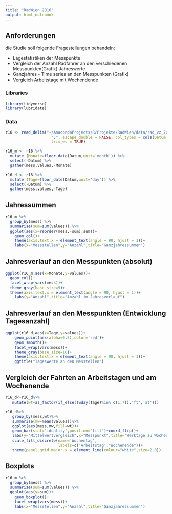 ```yaml
---
title: "RadWien 2016"
output: html_notebook
---
```


## Anforderungen

die Studie soll folgende Fragestellungen behandeln:

+ Lagestatistiken der Messpunkte
+ Vergleich der Anzahl Radfahrer an den verschiedenen Messpunkten(Grafik)
  Jahreswerte
+ Ganzjahres - Time series an den Messpunkten (Grafik)
+ Vergleich Arbeitstage mit Wochendende 

### Libraries
```r
library(tidyverse)
library(lubridate)
```

### Data
```r
r16 <- read_delim("~/AnacondaProjects/R/Projekte/RadWien/data/rad_vz_2016.csv", 
                    ";", escape_double = FALSE, col_types = cols(Datum = col_date(format = "%Y%m%d")), 
                    trim_ws = TRUE)
```

```r
r16_m <- r16 %>% 
  mutate (Monate=floor_date(Datum,unit='month')) %>% 
  select(-Datum) %>% 
  gather(mess,values,-Monate)

r16_d <- r16 %>% 
  mutate (Tage=floor_date(Datum,unit='day')) %>% 
  select(-Datum) %>% 
  gather(mess,values,-Tage)
```
## Jahressummen
```r
r16_m %>% 
  group_by(mess) %>%
  summarise(sum=sum(values)) %>%
  ggplot(aes(x=reorder(mess,-sum),sum))+
    geom_col()+
    theme(axis.text.x = element_text(angle = 90, hjust = 1))+
    labs(x="Messstellen",y="Anzahl",title="Ganzjahressummen")
```
## Jahresverlauf an den Messpunkten (absolut)
```r
ggplot(r16_m,aes(x=Monate,y=values))+
  geom_col()+
  facet_wrap(vars(mess))+
  theme_gray(base_size=9)+
  theme(axis.text.x = element_text(angle = 90, hjust = 1))+
    labs(y="Anzahl",title="Anzahl im Jahresverlauf")

```
## Jahresverlauf an den Messpunkten (Entwicklung Tagesanzahl)
```r
ggplot(r16_d,aes(x=Tage,y=values))+
    geom_point(aes(alpha=0.5),color='red')+
    geom_smooth()+
    facet_wrap(vars(mess))+
    theme_gray(base_size=10)+
    theme(axis.text.x = element_text(angle = 90, hjust = 1))+
    ggtitle("Tageswerte an den Messtellen")
```
## Vergleich der Fahrten an Arbeitstagen und am Wochenende
```r
r16_d<-r16_d%>%
   mutate(wt=as_factor(if_else((wday(Tage)%in% c(1,7)),'ft','at')))
 
r16_d%>%
   group_by(mess,wt)%>%
   summarise(mw=mean(values))%>%
   ggplot(aes(mess,mw,fill=wt))+
   geom_bar(stat='identity',position="fill")+coord_flip()+
   labs(y="Mittelwertvergleich",x="Messpunkt",title="Werktage zu Wochenendtage")+
   scale_fill_discrete(name='Wochentag',
                       labels=c('Arbeitstag',"Wochenende"))+
   theme(panel.grid.major.x = element_line(colour="white",size=2.0))
```
## Boxplots
```r
r16_m %>% 
  group_by(mess) %>%
  summarise(sum=sum(values)) %>%
  ggplot(aes(y=sum))+
    geom_boxplot()+
    facet_wrap(vars(mess))+
    labs(x="Messstellen",y="Anzahl",title="Ganzjahressummen")
```


